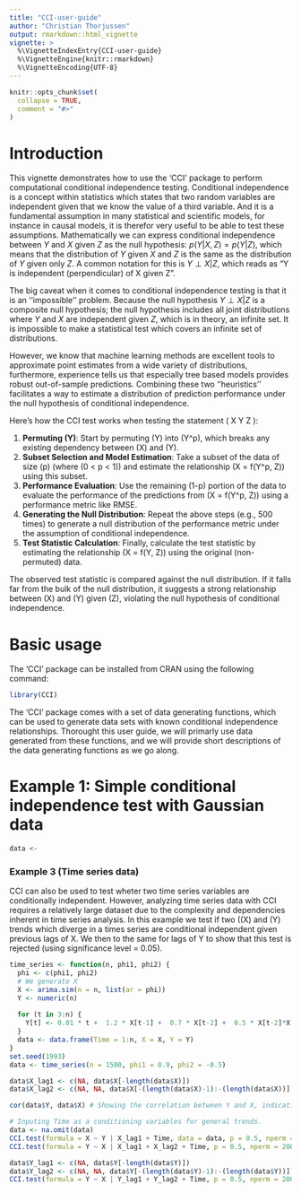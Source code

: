 ```yaml
---
title: "CCI-user-guide"
author: "Christian Thorjussen"
output: rmarkdown::html_vignette
vignette: >
  %\VignetteIndexEntry{CCI-user-guide}
  %\VignetteEngine{knitr::rmarkdown}
  %\VignetteEncoding{UTF-8}
---
```


```r
knitr::opts_chunk$set(
  collapse = TRUE,
  comment = "#>"
)
```
# Introduction
This vignette demonstrates how to use the 'CCI' package to perform computational conditional independence testing. Conditional independence is a concept within statistics which states that two random variables are independent given that we know the value of a third variable. And it is a fundamental assumption in many statistical and scientific models, for instance in causal models, it is therefor very useful to be able to test these assumptions. Mathematically we can express conditional independence between $Y$ and $X$ given $Z$ as the null hypothesis: $p(Y|X,Z) = p(Y|Z)$, which means that the distribution of $Y$ given $X$ and $Z$ is the same as the distribution of $Y$ given only $Z$. A common notation for this is $Y \perp X | Z$, which reads as "Y is independent (perpendicular) of X given Z". 

The big caveat when it comes to conditional independence testing is that it is an ''impossible'' problem. Because the null hypothesis $Y \perp X | Z$ is a composite null hypothesis; the null hypothesis includes all joint distributions where $Y$ and $X$ are independent given $Z$, which is in theory, an infinite set. It is impossible to make a statistical test which covers an infinite set of distributions.   

However, we know that machine learning methods are excellent tools to approximate point estimates from a wide variety of distributions, furthermore, experience tells us that especially tree based models provides robust out-of-sample predictions. Combining these two ''heuristics'' facilitates a way to estimate a distribution of prediction performance under the null hypothesis of conditional independence. 

Here's how the CCI test works when testing the statement \( X \perp Y \mid Z \):

1. **Permuting \(Y\)**: Start by permuting \(Y\) into \(Y^p\), which breaks any existing dependency between \(X\) and \(Y\).
2. **Subset Selection and Model Estimation**: Take a subset of the data of size \(p\) (where \(0 < p < 1\)) and estimate the relationship \(X = f(Y^p, Z)\) using this subset.
3. **Performance Evaluation**: Use the remaining \(1-p\) portion of the data to evaluate the performance of the predictions from \(X = f(Y^p, Z)\) using a performance metric like RMSE.
4. **Generating the Null Distribution**: Repeat the above steps (e.g., 500 times) to generate a null distribution of the performance metric under the assumption of conditional independence.
5. **Test Statistic Calculation**: Finally, calculate the test statistic by estimating the relationship \(X = f(Y, Z)\) using the original (non-permuted) data.

The observed test statistic is compared against the null distribution. If it falls far from the bulk of the null distribution, it suggests a strong relationship between \(X\) and \(Y\) given \(Z\), violating the null hypothesis of conditional independence.


# Basic usage
The 'CCI' package can be installed from CRAN using the following command:
```r
library(CCI)
```
The 'CCI' package comes with a set of data generating functions, which can be used to generate data sets with known conditional independence relationships. Thorought this user guide, we will primarly use data generated from these functions, and we will provide short descriptions of the data generating functions as we go along.

# Example 1: Simple conditional independence test with Gaussian data
```r
data <- 

```

### Example 3 (Time series data)
CCI can also be used to test wheter two time series variables are conditionally independent. However, analyzing time series data with CCI requires a relatively large dataset due to the complexity and dependencies inherent in time series analysis. In this example we test if two (\(X\) and \(Y\) trends which diverge in a times series are conditional independent given previous lags of X. We then to the same for lags of Y to show that this test is rejected (using significance level = 0.05). 



```r
time_series <- function(n, phi1, phi2) {
  phi <- c(phi1, phi2)
  # We generate X
  X <- arima.sim(n = n, list(ar = phi))
  Y <- numeric(n)
  
  for (t in 3:n) {
    Y[t] <- 0.01 * t +  1.2 * X[t-1] +  0.7 * X[t-2] +  0.5 * X[t-2]*X[t-1] + rnorm(1, sd = 1)
  }
  data <- data.frame(Time = 1:n, X = X, Y = Y)
}
set.seed(1993) 
data <- time_series(n = 1500, phi1 = 0.9, phi2 = -0.5)

data$X_lag1 <- c(NA, data$X[-length(data$X)])  
data$X_lag2 <- c(NA, NA, data$X[-(length(data$X)-1):-(length(data$X))])

cor(data$Y, data$X) # Showing the correlation between Y and X, indicating that they are not independent

# Inputing Time as a conditioning variables for general trends.
data <- na.omit(data)
CCI.test(formula = X ~ Y | X_lag1 + Time, data = data, p = 0.5, nperm = 200, method = "xgboost")
CCI.test(formula = Y ~ X | X_lag1 + X_lag2 + Time, p = 0.5, nperm = 200, data = data, method = "xgboost")

data$Y_lag1 <- c(NA, data$Y[-length(data$Y)])  
data$Y_lag2 <- c(NA, NA, data$Y[-(length(data$Y)-1):-(length(data$Y))])
CCI.test(formula = Y ~ X | Y_lag1 + Y_lag2 + Time, p = 0.5, nperm = 200, data = data, method = "xgboost", parametric = T)
```

















